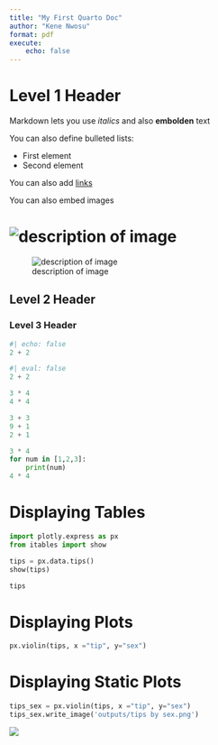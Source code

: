 ```yaml
---
title: "My First Quarto Doc"
author: "Kene Nwosu"
format: pdf
execute:
    echo: false 
---
```


# Level 1 Header

Markdown lets you use *italics* and also **embolden** text

You can also define bulleted lists:

- First element
- Second element

You can also add [links](https://thegraphcourses.org)

You can also embed images

# ![description of image](path to image)

![description of image](images/tgc_unity.webp)

## Level 2 Header

### Level 3 Header


```python
#| echo: false
2 + 2
```

```python
#| eval: false
2 + 2
```

```python
3 * 4
4 * 4
```

```python
3 + 3 
9 + 1
2 + 1
```

```python
3 * 4
for num in [1,2,3]:
    print(num)
4 * 4
```

# Displaying Tables

```python
import plotly.express as px
from itables import show

tips = px.data.tips()
show(tips)
```

```python
tips
```
# Displaying Plots

```python
px.violin(tips, x ="tip", y="sex")
```

# Displaying Static Plots

```python
tips_sex = px.violin(tips, x ="tip", y="sex")
tips_sex.write_image('outputs/tips by sex.png')
```

![](outputs/tips%20by%20sex.png)


